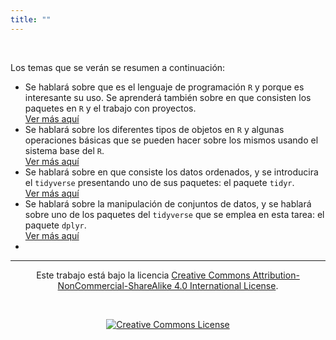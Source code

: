 ```yaml
---
title: ""
---
```


<br>

Los temas que se verán se resumen a continuación:

<ul class="timeline" id="timeline">
  <li class="li complete">
  Se hablará sobre que es el lenguaje de programación `R` y porque es interesante su uso. Se aprenderá también sobre en que consisten los paquetes en `R` y el trabajo con proyectos. <a href="schedule/1_class.html"><br>Ver más aquí</a>
  </li>
  <li class="li complete">
  Se hablará sobre los diferentes tipos de objetos en `R` y algunas operaciones básicas que se pueden hacer sobre los mismos usando el sistema base del `R`. <a href="schedule/2_class.html"><br>Ver más aquí</a>
  </li>
  <li class="li complete">
  Se hablará sobre en que consiste los datos ordenados, y se introducira el `tidyverse` presentando uno de sus paquetes: el paquete `tidyr`. <a href="schedule/3_class.html"><br>Ver más aquí</a>
  </li>
  <li class="li complete">
  Se hablará sobre la manipulación de conjuntos de datos, y se hablará sobre uno de los paquetes del `tidyverse` que se emplea en esta tarea: el paquete `dplyr`. <a href="schedule/4_class.html"><br>Ver más aquí</a>
  </li>
  <li class="li">
  
  </li>
</ul>

<hr>

<section style="text-align: center;">Este trabajo está bajo la licencia <a rel="license" href="http://creativecommons.org/licenses/by-nc-sa/4.0/">Creative Commons Attribution-NonCommercial-ShareAlike 4.0 International License</a>.</section>

<br>

<section style="text-align: center;"><a rel="license" href="http://creativecommons.org/licenses/by-nc-sa/4.0/"><img alt="Creative Commons License" style="border-width:0" src="https://i.creativecommons.org/l/by-nc-sa/4.0/88x31.png" /></a><br/></section>
